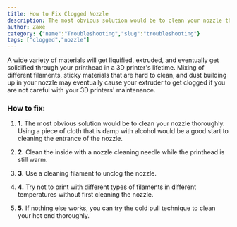 ```yaml
---
title: How to Fix Clogged Nozzle
description: The most obvious solution would be to clean your nozzle thoroughly. Using a piece of cloth that is damp with alcohol would be a good start to cleaning the entrance of the nozzle.
author: Zaxe
category: {"name":"Troubleshooting","slug":"troubleshooting"}
tags: ["clogged","nozzle"]
---
```


<Aligned>
<ColumnImage image={{imageURL:"posts/common-3d-printing-problems-and-how-to-troubleshoot-them/img/clogged-extruder.webp",imageALT:"Clogged Nozzle"}}>
A wide variety of materials will get liquified, extruded, and eventually get solidified through your printhead in a 3D printer's lifetime. Mixing of different filaments, sticky materials that are hard to clean, and dust building up in your nozzle may eventually cause your extruder to get clogged if you are not careful with your 3D printers' maintenance.
</ColumnImage>
<br/>

<h3>How to fix:</h3>

1. <strong className="list-number">1.</strong> The most obvious solution would be to clean your nozzle thoroughly. Using a piece of cloth that is damp with alcohol would be a good start to cleaning the entrance of the nozzle.

2. <strong className="list-number">2.</strong> Clean the inside with a nozzle cleaning needle while the printhead is still warm.

3. <strong className="list-number">3.</strong> Use a cleaning filament to unclog the nozzle.

4. <strong className="list-number">4.</strong> Try not to print with different types of filaments in different temperatures without first cleaning the nozzle.

5. <strong className="list-number">5.</strong> If nothing else works, you can try the cold pull technique to clean your hot end thoroughly.
</Aligned>